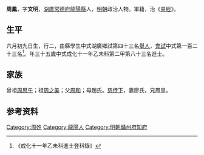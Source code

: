 {{Otheruses|other=名为周鳳的其他人物|周鳳}}
{{明清人物信息框
| 姓名 = 周鳳
| 原名 =
| 圖片名稱= 
| 圖片大小 =
| 圖片說明 = 
| 最高職務 =
| 國家 = 大明 
| 爵位 =
| 籍貫 = [[湖廣|湖廣]][[常德府|常德府]][[龍陽縣|龍陽縣]]
| 族裔 = 
| 旗籍 = 
| 字號 = 
| 諡號 =
| 出生日期 = 六月初九日
| 出生地點 =
| 逝世日期 = 
| 逝世地點 =
| 墓葬 =
| 配偶 = 廖氏
| 親屬 = 曾祖[[周思午|周思午]]，祖[[周之美|周之美]]，父[[周和|周和]]，母趙氏
| 出身 =
* 成化十一年乙未科進士
| 經歷 =
| 著作 =  
*
*
*
}}
'''周鳳'''{{BD|1441年||1500年||}}，字'''文明'''，[[湖廣|湖廣]][[常德府|常德府]][[龍陽縣|龍陽縣]]人，[[明朝|明朝]]政治人物。軍籍，治《[[易經|易經]]》。

== 生平 ==
六月初九日生，行二，由縣學生中式湖廣鄉試第四十三名[[舉人|舉人]]，[[會試|會試]]中式第一百二十三名<ref>《成化十一年乙未科進士登科錄》</ref>。年三十五歲中式成化十一年乙未科第二甲第八十三名進士。

== 家族 ==
曾祖[[周思午|周思午]]；祖[[周之美|周之美]]；父[[周和|周和]]；母趙氏。[[慈侍下|慈侍下]]，妻廖氏，兄鳳呈。

== 参考资料 ==
{{reflist}}

{{start box}}
{{s-off}}
{{s-before|[[李璡_(成化進士)|李璡]]}}
{{s-title|明朝贛州府知府|弘治年間－1502年}}
{{s-after|[[吳珏|吳珏]]}}
{{end box}}

{{成化十一年乙未科殿试金榜}}

{{Authority control}}

{{DEFAULTSORT:}}
[[Category:周姓|Category:周姓]]
[[Category:龍陽人|Category:龍陽人]]
[[Category:明朝贛州府知府|Category:明朝贛州府知府]]

{{明朝人物小作品}}